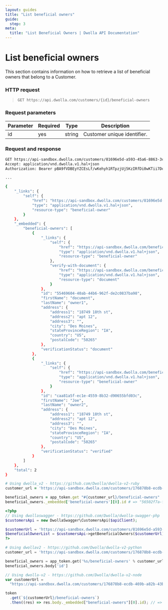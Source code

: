 ```yaml
---
layout: guides
title: "List beneficial owners"
guide:
  step: 3
meta:
  title: "List Beneficial Owners | Dwolla API Documentation"
---
```


# List beneficial owners

This section contains information on how to retrieve a list of beneficial owners that belong to a Customer.

### HTTP request

> `GET https://api.dwolla.com/customers/{id}/beneficial-owners`

### Request parameters

| Parameter | Required | Type   | Description                 |
| --------- | -------- | ------ | --------------------------- |
| id        | yes      | string | Customer unique identifier. |

### Request and response

```bash
GET https://api-sandbox.dwolla.com/customers/81696e5d-a593-45a6-8863-3c20ad634de5/beneficial-owners
Accept: application/vnd.dwolla.v1.hal+json
Authorization: Bearer pBA9fVDBEyYZCEsLf/wKehyh1RTpzjUj5KzIRfDi0wKTii7DqY

...

{
    "_links": {
        "self": {
            "href": "https://api-sandbox.dwolla.com/customers/81696e5d-a593-45a6-8863-3c20ad634de5/beneficial-owners",
            "type": "application/vnd.dwolla.v1.hal+json",
            "resource-type": "beneficial-owner"
        }
    },
    "_embedded": {
        "beneficial-owners": [
            {
                "_links": {
                    "self": {
                        "href": "https://api-sandbox.dwolla.com/beneficial-owners/55469604-40ab-44b6-962f-de2c0837ba98",
                        "type": "application/vnd.dwolla.v1.hal+json",
                        "resource-type": "beneficial-owner"
                    },
                    "verify-with-document": {
                        "href": "https://api-sandbox.dwolla.com/beneficial-owners/55469604-40ab-44b6-962f-de2c0837ba98/documents",
                        "type": "application/vnd.dwolla.v1.hal+json",
                        "resource-type": "document"
                    }
                },
                "id": "55469604-40ab-44b6-962f-de2c0837ba98",
                "firstName": "document",
                "lastName": "owner1",
                "address": {
                    "address1": "18749 18th st",
                    "address2": "apt 12",
                    "address3": "",
                    "city": "Des Moines",
                    "stateProvinceRegion": "IA",
                    "country": "US",
                    "postalCode": "50265"
                },
                "verificationStatus": "document"
            },
            {
                "_links": {
                    "self": {
                        "href": "https://api-sandbox.dwolla.com/beneficial-owners/caa81a5f-ec1e-4559-8b32-d90655bfd03c",
                        "type": "application/vnd.dwolla.v1.hal+json",
                        "resource-type": "beneficial-owner"
                    }
                },
                "id": "caa81a5f-ec1e-4559-8b32-d90655bfd03c",
                "firstName": "Joe",
                "lastName": "owner2",
                "address": {
                    "address1": "18749 18th st",
                    "address2": "apt 12",
                    "address3": "",
                    "city": "Des Moines",
                    "stateProvinceRegion": "IA",
                    "country": "US",
                    "postalCode": "50265"
                },
                "verificationStatus": "verified"
            }
        ]
    },
    "total": 2
}

```

```ruby
# Using dwolla_v2 - https://github.com/Dwolla/dwolla-v2-ruby
customer_url = 'https://api-sandbox.dwolla.com/customers/176878b8-ecdb-469b-a82b-43ba5e8704b2'

beneficial_owners = app_token.get "#{customer_url}/beneficial-owners"
beneficial_owners._embedded['beneficial-owners'][0].id # => "56502f7a-fa59-4a2f-8579-0f8bc9d7b9cc"
```

```php
<?php
// Using dwollaswagger - https://github.com/Dwolla/dwolla-swagger-php
$customersApi = new DwollaSwagger\CustomersApi($apiClient);

$customerUrl = 'https://api-sandbox.dwolla.com/customers/81696e5d-a593-45a6-8863-3c20ad634de5';
$beneficialOwnerList = $customersApi->getBeneficialOwners($customerUrl);
?>
```

```python
# Using dwollav2 - https://github.com/Dwolla/dwolla-v2-python
customer_url = 'https://api-sandbox.dwolla.com/customers/176878b8-ecdb-469b-a82b-43ba5e8704b2'

beneficial_owners = app_token.get('%s/beneficial-owners' % customer_url)
beneficial_owners.body['id']
```

```javascript
// Using dwolla-v2 - https://github.com/Dwolla/dwolla-v2-node
var customerUrl =
  "https://api-sandbox.dwolla.com/customers/176878b8-ecdb-469b-a82b-43ba5e8704b2";

token
  .get(`${customerUrl}/beneficial-owners`)
  .then((res) => res.body._embedded["beneficial-owners"][0].id); // => '56502f7a-fa59-4a2f-8579-0f8bc9d7b9cc'
```
